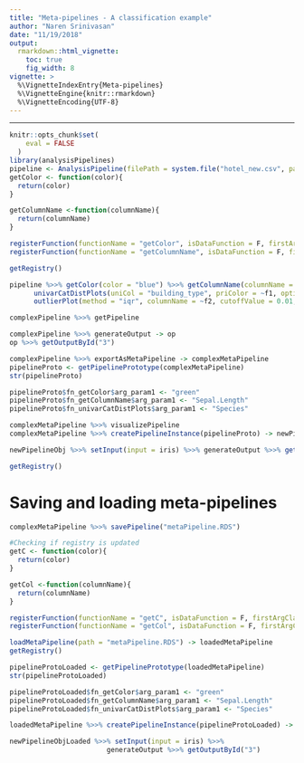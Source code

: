 ```yaml
---
title: "Meta-pipelines - A classification example"
author: "Naren Srinivasan"
date: "11/19/2018"
output: 
  rmarkdown::html_vignette:
    toc: true
    fig_width: 8
vignette: >
  %\VignetteIndexEntry{Meta-pipelines}
  %\VignetteEngine{knitr::rmarkdown}
  %\VignetteEncoding{UTF-8}
---
```

---

```r

knitr::opts_chunk$set(
    eval = FALSE
  )
library(analysisPipelines)
pipeline <- AnalysisPipeline(filePath = system.file("hotel_new.csv", package = "analysisPipelines"))
getColor <- function(color){
  return(color)
}

getColumnName <-function(columnName){
  return(columnName)
}

registerFunction(functionName = "getColor", isDataFunction = F, firstArgClass = "character")
registerFunction(functionName = "getColumnName", isDataFunction = F, firstArgClass = "character")

getRegistry()
```

```r
pipeline %>>% getColor(color = "blue") %>>% getColumnName(columnName = "Occupancy") %>>%
      univarCatDistPlots(uniCol = "building_type", priColor = ~f1, optionalPlots = 0, storeOutput = T) %>>%
      outlierPlot(method = "iqr", columnName = ~f2, cutoffValue = 0.01, priColor = ~f1 , optionalPlots = 0) -> complexPipeline

complexPipeline %>>% getPipeline

complexPipeline %>>% generateOutput -> op
op %>>% getOutputById("3")

```

```r

complexPipeline %>>% exportAsMetaPipeline -> complexMetaPipeline
pipelineProto <- getPipelinePrototype(complexMetaPipeline)
str(pipelineProto)

pipelineProto$fn_getColor$arg_param1 <- "green"
pipelineProto$fn_getColumnName$arg_param1 <- "Sepal.Length"
pipelineProto$fn_univarCatDistPlots$arg_param1 <- "Species"

complexMetaPipeline %>>% visualizePipeline
complexMetaPipeline %>>% createPipelineInstance(pipelineProto) -> newPipelineObj

newPipelineObj %>>% setInput(input = iris) %>>% generateOutput %>>% getOutputById("3")

getRegistry()
```

# Saving and loading meta-pipelines

```r

complexMetaPipeline %>>% savePipeline("metaPipeline.RDS")

#Checking if registry is updated
getC <- function(color){
  return(color)
}

getCol <-function(columnName){
  return(columnName)
}

registerFunction(functionName = "getC", isDataFunction = F, firstArgClass = "character")
registerFunction(functionName = "getCol", isDataFunction = F, firstArgClass = "character")

loadMetaPipeline(path = "metaPipeline.RDS") -> loadedMetaPipeline
getRegistry()

pipelineProtoLoaded <- getPipelinePrototype(loadedMetaPipeline)
str(pipelineProtoLoaded)

pipelineProtoLoaded$fn_getColor$arg_param1 <- "green"
pipelineProtoLoaded$fn_getColumnName$arg_param1 <- "Sepal.Length"
pipelineProtoLoaded$fn_univarCatDistPlots$arg_param1 <- "Species"

loadedMetaPipeline %>>% createPipelineInstance(pipelineProtoLoaded) -> newPipelineObjLoaded

newPipelineObjLoaded %>>% setInput(input = iris) %>>%
                        generateOutput %>>% getOutputById("3")
```

